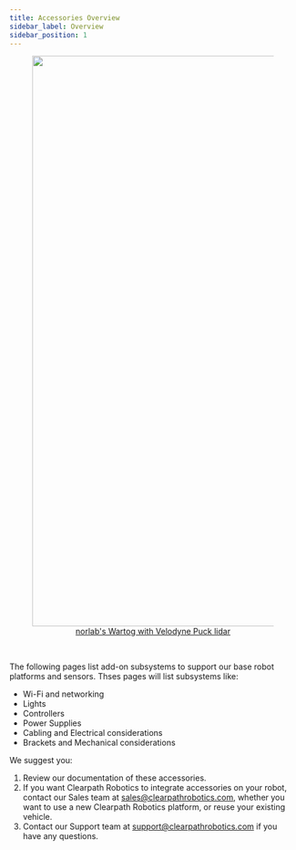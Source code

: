 ```yaml
---
title: Accessories Overview
sidebar_label: Overview
sidebar_position: 1
---
```


<center>
  <figure>
    <a href="https://norlab.ulaval.ca/">
      <img
        src="/img/about_images/about_1.jpg"
        width="1000"
      />
      <figcaption>norlab's Wartog with Velodyne Puck lidar</figcaption>
    </a>
  </figure>
</center>

<br />

The following pages list add-on subsystems to support our base robot platforms and sensors.
Thses pages will list subsystems like:

- Wi-Fi and networking
- Lights
- Controllers
- Power Supplies
- Cabling and Electrical considerations
- Brackets and Mechanical considerations

We suggest you:

1.  Review our documentation of these accessories.
2.  If you want Clearpath Robotics to integrate accessories on your robot, contact our Sales team at <sales@clearpathrobotics.com>, whether you want to use a new Clearpath Robotics platform, or reuse your existing vehicle.
3.  Contact our Support team at <support@clearpathrobotics.com> if you have any questions.

